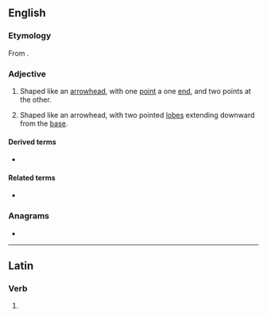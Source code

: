 ==English==

===Etymology===
From {{etyl|la|en}} {{m|la|sagitta||arrow}}.

===Adjective===
{{en-adj|-}}

# Shaped like an [[arrowhead]], with one [[point]] a one [[end]], and two points at the other.
# {{lb|en|botany|of leaves}} Shaped like an arrowhead, with two pointed [[lobe]]s extending downward from the [[base]].

====Derived terms====
* {{l|en|obsagittate}}

====Related terms====
* {{l|en|hastate}}

===Anagrams===
* {{anagrams|en|agitatest}}

----

==Latin==

===Verb===
{{la-verb-form|sagittāte}}

# {{inflection of|sagittō||1|p|pres|actv|impr|lang=la}}